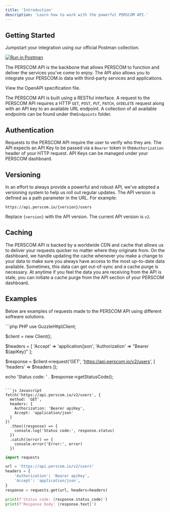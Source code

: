 ```yaml
---
title: 'Introduction'
description: 'Learn how to work with the powerful PERSCOM API.'
---
```


## Getting Started

Jumpstart your integration using our official Postman collection.

<a href="https://app.getpostman.com/run-collection/7901103-9c9e8242-21b0-47ef-ba7b-7c712162c256?action=collection%2Ffork&source=rip_markdown&collection-url=entityId%3D7901103-9c9e8242-21b0-47ef-ba7b-7c712162c256%26entityType%3Dcollection%26workspaceId%3D1f6492d8-21a2-4e2f-b2a8-55c55f80e062" target="_blank">
  <img noZoom src="https://run.pstmn.io/button.svg"  alt="Run in Postman"/>
</a>

The PERSCOM API is the backbone that allows PERSCOM to function and deliver the services you've come to enjoy. The API also allows you
to integrate your PERSCOM.io data with third-party services and applications.

<Card title="PERSCOM API OpenAPI Schema" icon="code" href="https://api.perscom.io/spec.json">
  View the OpenAPI specification file.
</Card>

The PERSCOM API is built using a RESTful interface. A request to the PERSCOM API requires a HTTP `GET`, `POST`, `PUT`, `PATCH`, or`DELETE` request along with an API key to an available URL endpoint. A collection of all available endpoints can be found under the`Endpoints` folder.

## Authentication

Requests to the PERSCOM API require the user to verify who they are. The API expects an API Key to be passed via a `Bearer` token in the`Authorization` header of your HTTP request. API Keys can be managed under your PERSCOM dashboard.

## Versioning

In an effort to always provide a powerful and robust API, we've adopted a versioning system to help us roll out regular updates. The API version is defined as a path parameter in the URL. For example:

```
https://api.perscom.io/{version}/users
```

Replace `{version}` with the API version. The current API version is `v2`.

## Caching

The PERSCOM API is backed by a worldwide CDN and cache that allows us to deliver your requests quicker no matter where they originate from. On the dashboard, we handle updating the cache whenever you make a change to your data to make sure you always have access to the most
up-to-date data available. Sometimes, this data can get out-of-sync and a cache purge is necessary. At anytime if you feel the data you are receiving from the API is stale, you can initiate a cache purge from the API section of your PERSCOM dashboard.

## Examples

Below are examples of requests made to the PERSCOM API using different software solutions.

<CodeGroup>
  ```php PHP
  use GuzzleHttp\Client;

  $client = new Client();

  $headers = [
      'Accept' => 'application/json',
      'Authorization' => "Bearer ${apiKey}"
  ];

  $response = $client->request('GET', 'https://api.perscom.io/v2/users', [
      'headers' => $headers
  ]);

  echo 'Status code: ' . $response->getStatusCode();
  ```

  ```js Javascript
  fetch('https://api.perscom.io/v2/users', {
    method: 'GET',
    headers: {
      Authorization: 'Bearer apiKey',
      Accept: 'application/json'
    }
  })
    .then((response) => {
      console.log('Status code:', response.status)
    })
    .catch((error) => {
      console.error('Error:', error)
    })
  ```

  ```python Python
  import requests

  url = 'https://api.perscom.io/v2/users'
  headers = {
      'Authorization': 'Bearer apiKey',
      'Accept': 'application/json',
  }
  response = requests.get(url, headers=headers)

  print(f'Status code: {response.status_code}')
  print(f'Response body: {response.text}')
  ```
</CodeGroup>